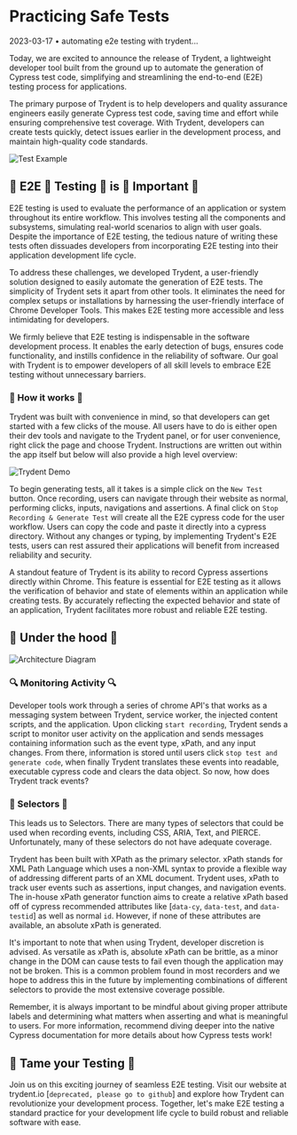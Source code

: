# Practicing Safe Tests

2023-03-17 • automating e2e testing with trydent...

<Cover
  src="/blogs/practicing-safe-tests/safe.png"
  alt="photo of scrabble tiles spelling safe"
  caption="Photo by Clarissa Watson on Unsplash"
/>

Today, we are excited to announce the release of Trydent, a lightweight developer tool built from the ground up to automate the generation of Cypress test code, simplifying and streamlining the end-to-end (E2E) testing process for applications.

The primary purpose of Trydent is to help developers and quality assurance engineers easily generate Cypress test code, saving time and effort while ensuring comprehensive test coverage. With Trydent, developers can create tests quickly, detect issues earlier in the development process, and maintain high-quality code standards.

![Test Example](/blogs/practicing-safe-tests/test-example.png)

## 👏 E2E 👏 Testing 👏 is 👏 Important 👏

E2E testing is used to evaluate the performance of an application or system throughout its entire workflow. This involves testing all the components and subsystems, simulating real-world scenarios to align with user goals. Despite the importance of E2E testing, the tedious nature of writing these tests often dissuades developers from incorporating E2E testing into their application development life cycle.

To address these challenges, we developed Trydent, a user-friendly solution designed to easily automate the generation of E2E tests. The simplicity of Trydent sets it apart from other tools. It eliminates the need for complex setups or installations by harnessing the user-friendly interface of Chrome Developer Tools. This makes E2E testing more accessible and less intimidating for developers.

We firmly believe that E2E testing is indispensable in the software development process. It enables the early detection of bugs, ensures code functionality, and instills confidence in the reliability of software. Our goal with Trydent is to empower developers of all skill levels to embrace E2E testing without unnecessary barriers.

### 🔨 How it works 🔨

Trydent was built with convenience in mind, so that developers can get started with a few clicks of the mouse. All users have to do is either open their dev tools and navigate to the Trydent panel, or for user convenience, right click the page and choose Trydent. Instructions are written out within the app itself but below will also provide a high level overview:

<img src="/trydent-gif.gif" alt="Trydent Demo" className="animate-gif w-full" />

To begin generating tests, all it takes is a simple click on the `New Test` button. Once recording, users can navigate through their website as normal, performing clicks, inputs, navigations and assertions. A final click on `Stop Recording & Generate Test` will create all the E2E cypress code for the user workflow. Users can copy the code and paste it directly into a cypress directory. Without any changes or typing, by implementing Trydent's E2E tests, users can rest assured their applications will benefit from increased reliability and security.

A standout feature of Trydent is its ability to record Cypress assertions directly within Chrome. This feature is essential for E2E testing as it allows the verification of behavior and state of elements within an application while creating tests. By accurately reflecting the expected behavior and state of an application, Trydent facilitates more robust and reliable E2E testing.

## 🚗 Under the hood 🚗

![Architecture Diagram](/blogs/practicing-safe-tests/architecture.png)

### 🔍 Monitoring Activity 🔍

Developer tools work through a series of chrome API's that works as a messaging system between Trydent, service worker, the injected content scripts, and the application. Upon clicking `start recording`, Trydent sends a script to monitor user activity on the application and sends messages containing information such as the event type, xPath, and any input changes. From there, information is stored until users click `stop test and generate code`, when finally Trydent translates these events into readable, executable cypress code and clears the data object. So now, how does Trydent track events?

### 🦞 Selectors 🦞

This leads us to Selectors. There are many types of selectors that could be used when recording events, including CSS, ARIA, Text, and PIERCE. Unfortunately, many of these selectors do not have adequate coverage.

Trydent has been built with XPath as the primary selector. xPath stands for XML Path Language which uses a non-XML syntax to provide a flexible way of addressing different parts of an XML document. Trydent uses, xPath to track user events such as assertions, input changes, and navigation events. The in-house xPath generator function aims to create a relative xPath based off of cypress recommended attributes like [`data-cy`, `data-test`, and `data-testid`] as well as normal `id`. However, if none of these attributes are available, an absolute xPath is generated.

It's important to note that when using Trydent, developer discretion is advised. As versatile as xPath is, absolute xPath can be brittle, as a minor change in the DOM can cause tests to fail even though the application may not be broken. This is a common problem found in most recorders and we hope to address this in the future by implementing combinations of different selectors to provide the most extensive coverage possible.

Remember, it is always important to be mindful about giving proper attribute labels and determining what matters when asserting and what is meaningful to users. For more information, recommend diving deeper into the native Cypress documentation for more details about how Cypress tests work!

## 🌊 Tame your Testing 🌊

Join us on this exciting journey of seamless E2E testing. Visit our website at trydent.io [`deprecated, please go to github`] and explore how Trydent can revolutionize your development process. Together, let's make E2E testing a standard practice for your development life cycle to build robust and reliable software with ease.
